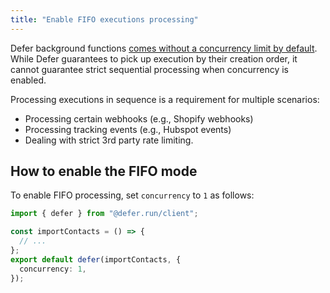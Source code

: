 ```yaml
---
title: "Enable FIFO executions processing"
---
```



Defer background functions [comes without a concurrency limit by default](/features/concurrency).
While Defer guarantees to pick up execution by their creation order, it cannot guarantee strict sequential processing when concurrency is enabled.

Processing executions in sequence is a requirement for multiple scenarios:
- Processing certain webhooks (e.g., Shopify webhooks)
- Processing tracking events (e.g., Hubspot events)
- Dealing with strict 3rd party rate limiting.


## How to enable the FIFO mode

To enable FIFO processing, set `concurrency` to `1` as follows:


```ts defer/importContacts.ts
import { defer } from "@defer.run/client";

const importContacts = () => {
  // ...
};
export default defer(importContacts, {
  concurrency: 1,
});
```
